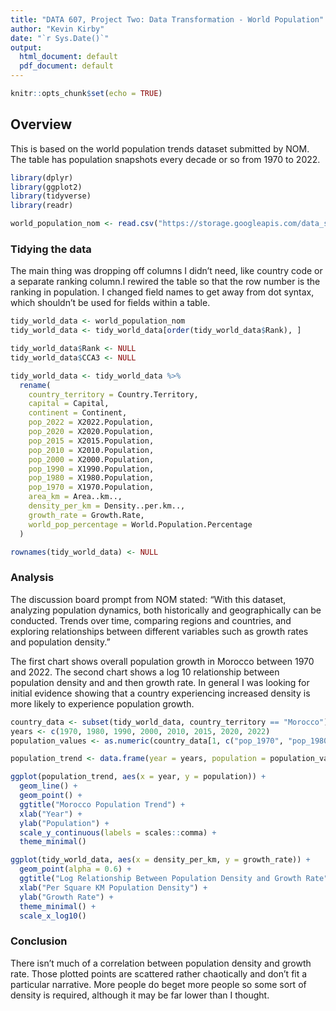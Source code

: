 ```yaml
---
title: "DATA 607, Project Two: Data Transformation - World Population"
author: "Kevin Kirby"
date: "`r Sys.Date()`"
output:
  html_document: default
  pdf_document: default
---
```


```r
knitr::opts_chunk$set(echo = TRUE)
```


## Overview 

This is based on the world population trends dataset submitted by NOM. The table has population snapshots every decade or so from 1970 to 2022. 

```r
library(dplyr)
library(ggplot2)
library(tidyverse)
library(readr)

world_population_nom <- read.csv("https://storage.googleapis.com/data_science_masters_files/2024_fall/data_607_data_management/project_two/world_population.csv")

```


### Tidying the data

The main thing was dropping off columns I didn't need, like country code or a separate ranking column.I rewired the table so that the row number is the ranking in population. I changed field names to get away from dot syntax, which shouldn't be used for fields within a table. 

```r

tidy_world_data <- world_population_nom
tidy_world_data <- tidy_world_data[order(tidy_world_data$Rank), ]

tidy_world_data$Rank <- NULL
tidy_world_data$CCA3 <- NULL

tidy_world_data <- tidy_world_data %>%
  rename(
    country_territory = Country.Territory,
    capital = Capital,
    continent = Continent,
    pop_2022 = X2022.Population,
    pop_2020 = X2020.Population,
    pop_2015 = X2015.Population,
    pop_2010 = X2010.Population,
    pop_2000 = X2000.Population,
    pop_1990 = X1990.Population,
    pop_1980 = X1980.Population,
    pop_1970 = X1970.Population,
    area_km = Area..km..,
    density_per_km = Density..per.km..,
    growth_rate = Growth.Rate,
    world_pop_percentage = World.Population.Percentage
  )

rownames(tidy_world_data) <- NULL

```


### Analysis

The discussion board prompt from NOM stated: "With this dataset, analyzing population dynamics, both historically and geographically can be conducted. Trends over time, comparing regions and countries, and exploring relationships between different variables such as growth rates and population density."

The first chart shows overall population growth in Morocco between 1970 and 2022. The second chart shows a log 10 relationship between population density and and then growth rate. In general I was looking for initial evidence showing that a country experiencing increased density is more likely to experience population growth.

```r

country_data <- subset(tidy_world_data, country_territory == "Morocco")
years <- c(1970, 1980, 1990, 2000, 2010, 2015, 2020, 2022)
population_values <- as.numeric(country_data[1, c("pop_1970", "pop_1980", "pop_1990", "pop_2000", "pop_2010", "pop_2015", "pop_2020", "pop_2022")])

population_trend <- data.frame(year = years, population = population_values)

ggplot(population_trend, aes(x = year, y = population)) +
  geom_line() +
  geom_point() +
  ggtitle("Morocco Population Trend") +
  xlab("Year") +
  ylab("Population") +
  scale_y_continuous(labels = scales::comma) + 
  theme_minimal()

ggplot(tidy_world_data, aes(x = density_per_km, y = growth_rate)) +
  geom_point(alpha = 0.6) +
  ggtitle("Log Relationship Between Population Density and Growth Rate") +
  xlab("Per Square KM Population Density") +
  ylab("Growth Rate") +
  theme_minimal() +
  scale_x_log10() 

```


### Conclusion

There isn't much of a correlation between population density and growth rate. Those plotted points are scattered rather chaotically and don't fit a particular narrative. More people do beget more people so some sort of density is required, although it may be far lower than I thought. 
